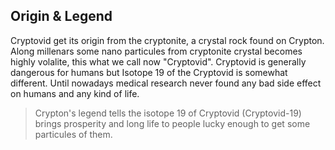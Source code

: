 ## Origin & Legend

Cryptovid get its origin from the cryptonite, a crystal rock found on Crypton. 
Along millenars some nano particules from cryptonite crystal becomes highly volalite, this what we call now "Cryptovid".
Cryptovid is generally dangerous for humans but Isotope 19 of the Cryptovid is somewhat different.
Until nowadays medical research never found any bad side effect on humans and any kind of life. 

> Crypton's legend tells the isotope 19 of Cryptovid (Cryptovid-19) brings prosperity and long life to people lucky enough to get some particules of them.